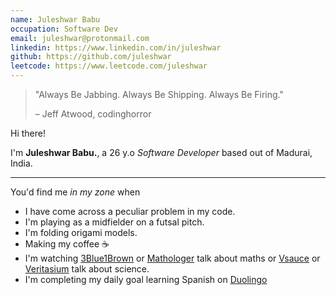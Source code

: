```yaml
---
name: Juleshwar Babu
occupation: Software Dev
email: juleshwar@protonmail.com
linkedin: https://www.linkedin.com/in/juleshwar
github: https://github.com/juleshwar
leetcode: https://www.leetcode.com/juleshwar
---
```



>"Always Be Jabbing. Always Be Shipping. Always Be Firing." 
> 
> – Jeff Atwood, codinghorror

Hi there!

I'm **Juleshwar Babu.**, a 26 y.o *Software Developer* based out of Madurai, India. 

---

You'd find me *in my zone* when

- I have come across a peculiar problem in my code.
- I'm playing as a midfielder on a futsal pitch.
- I'm folding origami models.
- Making my coffee ☕️
- I'm watching [3Blue1Brown](https://www.youtube.com/channel/UCYO_jab_esuFRV4b17AJtAw) or [Mathologer](https://www.youtube.com/channel/UC1_uAIS3r8Vu6JjXWvastJg) talk about maths
or [Vsauce](https://www.youtube.com/user/Vsauce) or [Veritasium](https://www.youtube.com/user/1veritasium) talk about science.
- I'm completing my daily goal learning Spanish on [Duolingo](https://www.duolingo.com/profile/aka_julie)